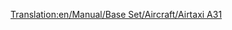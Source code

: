 [[Translation:en/Manual/Base Set/Aircraft/Airtaxi A31]]

{{nl/Vliegtuig|Cost=38.964 (77,928)
|Speed=947 km/h (592 MPH)
|Annual=6.187 (12,374)
|Designed=1982
|Lifespan=24
|Capacity=210 passagiers & 25 zakken post
|Description=Standaard straalvliegtuig met een voorkeur voor grote vliegvelden.
|Real-lifeWikilink=Airbus A310
|Real-life=Airbus A310
}}